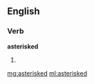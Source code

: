 ==English==

===Verb===
'''asterisked'''

#{{past of|[[asterisk]]}}

[[mg:asterisked]]
[[ml:asterisked]]